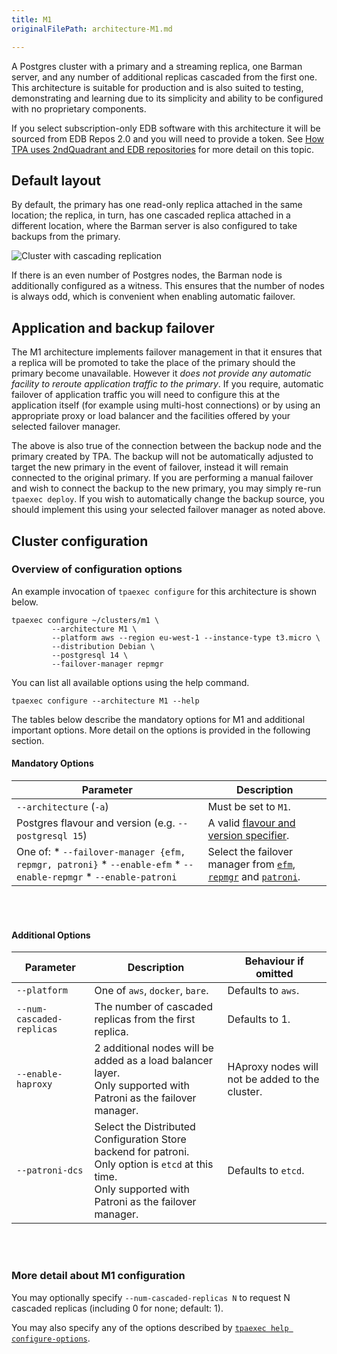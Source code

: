 ```yaml
---
title: M1
originalFilePath: architecture-M1.md

---
```


A Postgres cluster with a primary and a streaming replica, one Barman
server, and any number of additional replicas cascaded from the first
one. This architecture is suitable for production and is also suited to
testing, demonstrating and learning due to its simplicity and ability to
be configured with no proprietary components.

If you select subscription-only EDB software with this architecture
it will be sourced from EDB Repos 2.0 and you will need to provide a token.
See [How TPA uses 2ndQuadrant and EDB repositories](reference/2q_and_edb_repositories/)
for more detail on this topic.

## Default layout

By default, the primary has one read-only replica attached in the same
location; the replica, in turn, has one cascaded replica attached in a
different location, where the Barman server is also configured to take
backups from the primary.

![Cluster with cascading replication](images/m1.png)

If there is an even number of Postgres nodes, the Barman node is
additionally configured as a witness. This ensures that the
number of nodes is always odd, which is convenient when
enabling automatic failover.

## Application and backup failover

The M1 architecture implements failover management in that it ensures
that a replica will be promoted to take the place of the primary should
the primary become unavailable. However it *does not provide any
automatic facility to reroute application traffic to the primary*. If
you require, automatic failover of application traffic you will need to
configure this at the application itself (for example using multi-host
connections) or by using an appropriate proxy or load balancer and the
facilities offered by your selected failover manager.

The above is also true of the connection between the backup node and the
primary created by TPA. The backup will not be automatically adjusted to
target the new primary in the event of failover, instead it will remain
connected to the original primary. If you are performing a manual
failover and wish to connect the backup to the new primary, you may
simply re-run `tpaexec deploy`. If you wish to automatically change the
backup source, you should implement this using your selected failover
manager as noted above.

## Cluster configuration

### Overview of configuration options

An example invocation of `tpaexec configure` for this architecture
is shown below.

```shell
tpaexec configure ~/clusters/m1 \
         --architecture M1 \
         --platform aws --region eu-west-1 --instance-type t3.micro \
         --distribution Debian \
         --postgresql 14 \
         --failover-manager repmgr
```

You can list all available options using the help command.

```shell
tpaexec configure --architecture M1 --help
```

The tables below describe the mandatory options for M1
and additional important options.
More detail on the options is provided in the following section.

#### Mandatory Options

| Parameter                                                                                                        | Description                                                                                                                  |
| ---------------------------------------------------------------------------------------------------------------- | ---------------------------------------------------------------------------------------------------------------------------- |
| `--architecture` (`-a`)                                                                                          | Must be set to `M1`.                                                                                                         |
| Postgres flavour and version (e.g. `--postgresql 15`)                                                            | A valid [flavour and version specifier](tpaexec-configure/#postgres-flavour-and-version).                                    |
| One of:  * `--failover-manager {efm, repmgr, patroni}` * `--enable-efm` * `--enable-repmgr` * `--enable-patroni` | Select the failover manager from [`efm`](reference/efm/), [`repmgr`](reference/repmgr/) and [`patroni`](reference/patroni/). |

<br/><br/>

#### Additional Options

| Parameter                 | Description                                                                                                                                                       | Behaviour if omitted                            |
| ------------------------- | ----------------------------------------------------------------------------------------------------------------------------------------------------------------- | ----------------------------------------------- |
| `--platform`              | One of `aws`, `docker`, `bare`.                                                                                                                                   | Defaults to `aws`.                              |
| `--num-cascaded-replicas` | The number of cascaded replicas from the first replica.                                                                                                           | Defaults to 1.                                  |
| `--enable-haproxy`        | 2 additional nodes will be added as a load balancer layer.<br/>Only supported with Patroni as the failover manager.                                               | HAproxy nodes will not be added to the cluster. |
| `--patroni-dcs`           | Select the Distributed Configuration Store backend for patroni.<br/>Only option is `etcd` at this time. <br/>Only supported with Patroni as the failover manager. | Defaults to `etcd`.                             |

<br/><br/>

### More detail about M1 configuration

You may optionally specify `--num-cascaded-replicas N` to request N
cascaded replicas (including 0 for none; default: 1).

You may also specify any of the options described by
[`tpaexec help configure-options`](tpaexec-configure/).
